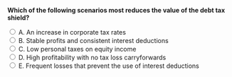 ::: {.question-block}

<form onsubmit="event.preventDefault(); checkAnswer('module8_mcq_q45')" data-correct-answer="E">
<strong style="display: block;">Which of the following scenarios most reduces the value of the debt tax shield?</strong>

<label><input type="radio" name="module8_mcq_q45" value="A"> A. An increase in corporate tax rates</label><br>
<label><input type="radio" name="module8_mcq_q45" value="B"> B. Stable profits and consistent interest deductions</label><br>
<label><input type="radio" name="module8_mcq_q45" value="C"> C. Low personal taxes on equity income</label><br>
<label><input type="radio" name="module8_mcq_q45" value="D"> D. High profitability with no tax loss carryforwards</label><br>
<label><input type="radio" name="module8_mcq_q45" value="E"> E. Frequent losses that prevent the use of interest deductions</label><br>
</form>

<div id="feedback-module8_mcq_q45" class="feedback" data-status="" style="display:none;">
✅ Correct: E. If the firm cannot use interest deductions because of losses, the value of the tax shield is reduced.
</div>

:::
